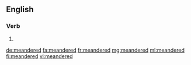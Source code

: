 ==English==

===Verb===
{{head|en|verb form}}

# {{en-past of|meander}}

[[de:meandered]]
[[fa:meandered]]
[[fr:meandered]]
[[mg:meandered]]
[[ml:meandered]]
[[fi:meandered]]
[[vi:meandered]]